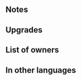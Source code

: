 {{SkillPage Tabs}}{{Weapon Infobox
|tagid=SID_砂浜のスコップ＋
|weaponType=Sword
|might=14
|range=1
|effect=If a bonus granted by a skill like Rally or Hone is active on unit, grants Atk/Def+4 during combat.
|cost=300
|exclusive=0
|statModifiers=0,14,0,0,0
|required=Sandfort Spade
|refinePaths=default
|refineSP=350
|refineMedals=500
|refineStones=50
|properties=
}}
==Notes==
{{Combat boosts}}
==Upgrades==
{{Weapon Upgrade List}}
==List of owners==
{{Skill Hero List}}
==In other languages==
{{OtherLanguages
|japanese=砂浜のスコップ＋
|german=Sandschaufel+
|spanishEU=Pala playera +
|spanishLA=Pala playera +
|french=Pelle de plage +
|italian=Paletta da mare+
|chineseTW=沙鏟＋
|portuguese=Pá litorânea+
}}
{{Weapons Navbox}}